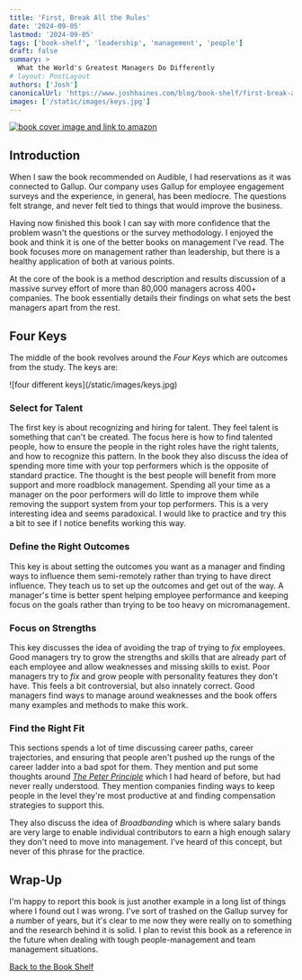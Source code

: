 ```yaml
---
title: 'First, Break All the Rules'
date: '2024-09-05'
lastmod: '2024-09-05'
tags: ['book-shelf', 'leadership', 'management', 'people']
draft: false
summary: >
  What the World's Greatest Managers Do Differently
# layout: PostLayout
authors: ['Josh']
canonicalUrl: 'https://www.joshhaines.com/blog/book-shelf/first-break-all-the-rules'
images: ['/static/images/keys.jpg']
---
```


<div className="mx-auto w-1/3">
  <a href="https://www.amazon.com/First-Break-All-Rules-Differently/dp/1595621113">
    <img
      alt="book cover image and link to amazon"
      src="https://a.media-amazon.com/images/I/51XQGT632SL._SY445_SX342_.jpg"
    />
  </a>
</div>

## Introduction

When I saw the book recommended on Audible, I had reservations as it was connected to Gallup. Our company uses Gallup for employee engagement surveys and the experience, in general, has been mediocre. The questions felt strange, and never felt tied to things that would improve the business.

Having now finished this book I can say with more confidence that the problem wasn't the questions or the survey methodology. I enjoyed the book and think it is one of the better books on management I've read. The book focuses more on management rather than leadership, but there is a healthy application of both at various points.

At the core of the book is a method description and results discussion of a massive survey effort of more than 80,000 managers across 400+ companies. The book essentially details their findings on what sets the best managers apart from the rest.

## Four Keys

The middle of the book revolves around the _Four Keys_ which are outcomes from the study. The keys are:

<div className="-mx-2 flex flex-wrap justify-center overflow-hidden xl:-mx-2">
  <div className="my-1 w-full overflow-hidden px-2 xl:my-1 xl:w-3/4 xl:px-2">
    ![four different keys](/static/images/keys.jpg)
  </div>
</div>


### Select for Talent

The first key is about recognizing and hiring for talent.  They feel talent is something that can't be created. The focus here is how to find talented people, how to ensure the people in the right roles have the right talents, and how to recognize this pattern. In the book they also discuss the idea of spending more time with your top performers which is the opposite of standard practice. The thought is the best people will benefit from more support and more roadblock management. Spending all your time as a manager on the poor performers will do little to improve them while removing the support system from your top performers. This is a very interesting idea and seems paradoxical. I would like to practice and try this a bit to see if I notice benefits working this way.

### Define the Right Outcomes

This key is about setting the outcomes you want as a manager and finding ways to influence them semi-remotely rather than trying to have direct influence. They teach us to set up the outcomes and get out of the way. A manager's time is better spent helping employee performance and keeping focus on the goals rather than trying to be too heavy on micromanagement.

### Focus on Strengths

This key discusses the idea of avoiding the trap of trying to _fix_ employees. Good managers try to grow the strengths and skills that are already part of each employee and allow weaknesses and missing skills to exist. Poor managers try to _fix_ and grow people with personality features they don't have. This feels a bit controversial, but also innately correct. Good managers find ways to manage around weaknesses and the book offers many examples and methods to make this work.

### Find the Right Fit

This sections spends a lot of time discussing career paths, career trajectories, and ensuring that people aren't pushed up the rungs of the career ladder into a bad spot for them. They mention and put some thoughts around [_The Peter Principle_](https://en.wikipedia.org/wiki/Peter_principle) which I had heard of before, but had never really understood. They mention companies finding ways to keep people in the level they're most productive at and finding compensation strategies to support this.

They also discuss the idea of _Broadbanding_ which is where salary bands are very large to enable individual contributors to earn a high enough salary they don't need to move into management. I've heard of this concept, but never of this phrase for the practice.

## Wrap-Up

I'm happy to report this book is just another example in a long list of things where I found out I was wrong.  I've sort of trashed on the Gallup survey for a number of years, but it's
clear to me now they were really on to something and the research behind it is solid.  I plan to revist this book as a reference in the future when dealing with tough people-management
and team management situations.

[Back to the Book Shelf](/blog/book-shelf)

